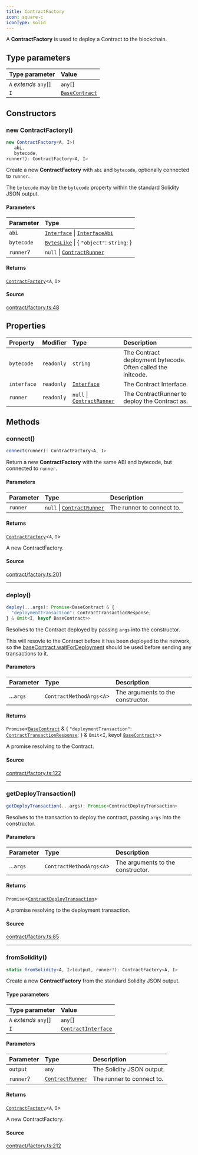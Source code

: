```yaml
---
title: ContractFactory
icon: square-c
iconType: solid
---
```


A **ContractFactory** is used to deploy a Contract to the blockchain.

## Type parameters

| Type parameter | Value |
| :------ | :------ |
| `A` *extends* `any`[] | `any`[] |
| `I` | [`BaseContract`](/sdk/content/classes/BaseContract) |

## Constructors

### new ContractFactory()

```ts
new ContractFactory<A, I>(
   abi, 
   bytecode, 
runner?): ContractFactory<A, I>
```

Create a new **ContractFactory** with `abi` and `bytecode`, optionally connected to `runner`.

The `bytecode` may be the `bytecode` property within the standard Solidity JSON output.

#### Parameters

| Parameter | Type |
| :------ | :------ |
| `abi` | [`Interface`](/sdk/content/classes/Interface) \| [`InterfaceAbi`](/sdk/content/type-aliases/InterfaceAbi) |
| `bytecode` | [`BytesLike`](/sdk/content/type-aliases/BytesLike) \| \{ `"object"`: `string`; \} |
| `runner`? | `null` \| [`ContractRunner`](/sdk/content/interfaces/ContractRunner) |

#### Returns

[`ContractFactory`](/sdk/content/classes/ContractFactory)\<`A`, `I`\>

#### Source

[contract/factory.ts:48](https://github.com/dominant-strategies/quais.js/blob/ed42ffbfe60ddf7e7a3e8a6035ad3d7055fdc6f1/src/contract/factory.ts#L48)

## Properties

| Property | Modifier | Type | Description |
| :------ | :------ | :------ | :------ |
| `bytecode` | `readonly` | `string` | The Contract deployment bytecode. Often called the initcode. |
| `interface` | `readonly` | [`Interface`](/sdk/content/classes/Interface) | The Contract Interface. |
| `runner` | `readonly` | `null` \| [`ContractRunner`](/sdk/content/interfaces/ContractRunner) | The ContractRunner to deploy the Contract as. |

## Methods

### connect()

```ts
connect(runner): ContractFactory<A, I>
```

Return a new **ContractFactory** with the same ABI and bytecode, but connected to `runner`.

#### Parameters

| Parameter | Type | Description |
| :------ | :------ | :------ |
| `runner` | `null` \| [`ContractRunner`](/sdk/content/interfaces/ContractRunner) | The runner to connect to. |

#### Returns

[`ContractFactory`](/sdk/content/classes/ContractFactory)\<`A`, `I`\>

A new ContractFactory.

#### Source

[contract/factory.ts:201](https://github.com/dominant-strategies/quais.js/blob/ed42ffbfe60ddf7e7a3e8a6035ad3d7055fdc6f1/src/contract/factory.ts#L201)

***

### deploy()

```ts
deploy(...args): Promise<BaseContract & {
  "deploymentTransaction": ContractTransactionResponse;
} & Omit<I, keyof BaseContract>>
```

Resolves to the Contract deployed by passing `args` into the constructor.

This will resovle to the Contract before it has been deployed to the network, so the
[baseContract.waitForDeployment](../classes/BaseContract#waitForDeployment) should be used before sending any
transactions to it.

#### Parameters

| Parameter | Type | Description |
| :------ | :------ | :------ |
| ...`args` | `ContractMethodArgs`\<`A`\> | The arguments to the constructor. |

#### Returns

`Promise`\<[`BaseContract`](/sdk/content/classes/BaseContract) & \{
  `"deploymentTransaction"`: [`ContractTransactionResponse`](/sdk/content/classes/ContractTransactionResponse);
 \} & `Omit`\<`I`, keyof [`BaseContract`](/sdk/content/classes/BaseContract)\>\>

A promise resolving to the Contract.

#### Source

[contract/factory.ts:122](https://github.com/dominant-strategies/quais.js/blob/ed42ffbfe60ddf7e7a3e8a6035ad3d7055fdc6f1/src/contract/factory.ts#L122)

***

### getDeployTransaction()

```ts
getDeployTransaction(...args): Promise<ContractDeployTransaction>
```

Resolves to the transaction to deploy the contract, passing `args` into the constructor.

#### Parameters

| Parameter | Type | Description |
| :------ | :------ | :------ |
| ...`args` | `ContractMethodArgs`\<`A`\> | The arguments to the constructor. |

#### Returns

`Promise`\<[`ContractDeployTransaction`](/sdk/content/interfaces/ContractDeployTransaction)\>

A promise resolving to the deployment transaction.

#### Source

[contract/factory.ts:85](https://github.com/dominant-strategies/quais.js/blob/ed42ffbfe60ddf7e7a3e8a6035ad3d7055fdc6f1/src/contract/factory.ts#L85)

***

### fromSolidity()

```ts
static fromSolidity<A, I>(output, runner?): ContractFactory<A, I>
```

Create a new **ContractFactory** from the standard Solidity JSON output.

#### Type parameters

| Type parameter | Value |
| :------ | :------ |
| `A` *extends* `any`[] | `any`[] |
| `I` | [`ContractInterface`](/sdk/content/interfaces/ContractInterface) |

#### Parameters

| Parameter | Type | Description |
| :------ | :------ | :------ |
| `output` | `any` | The Solidity JSON output. |
| `runner`? | [`ContractRunner`](/sdk/content/interfaces/ContractRunner) | The runner to connect to. |

#### Returns

[`ContractFactory`](/sdk/content/classes/ContractFactory)\<`A`, `I`\>

A new ContractFactory.

#### Source

[contract/factory.ts:212](https://github.com/dominant-strategies/quais.js/blob/ed42ffbfe60ddf7e7a3e8a6035ad3d7055fdc6f1/src/contract/factory.ts#L212)
